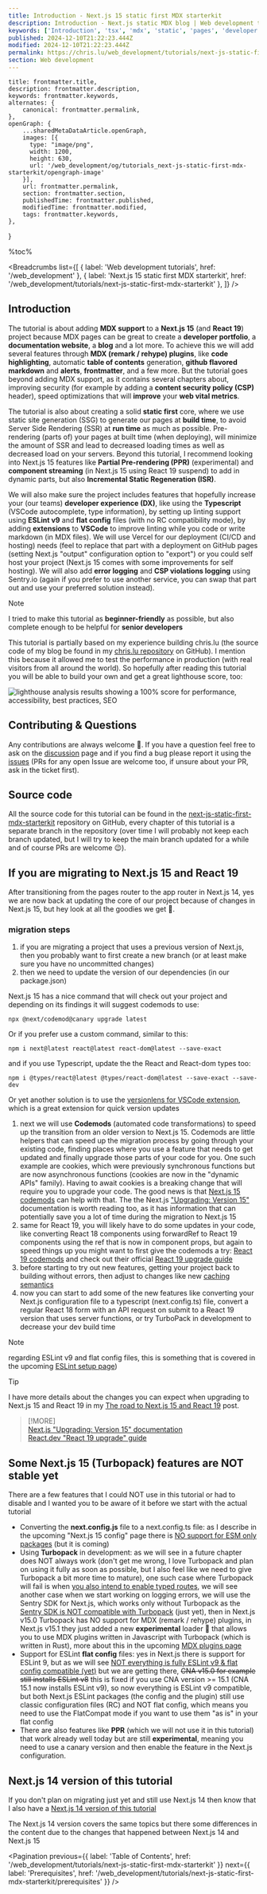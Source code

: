 ```yaml
---
title: Introduction - Next.js 15 static first MDX starterkit
description: Introduction - Next.js static MDX blog | Web development tutorials | www.chris.lu
keywords: ['Introduction', 'tsx', 'mdx', 'static', 'pages', 'developer', 'blog', 'nextjs', 'Next.js', 'developer profile', 'markdown']
published: 2024-12-10T21:22:23.444Z
modified: 2024-12-10T21:22:23.444Z
permalink: https://chris.lu/web_development/tutorials/next-js-static-first-mdx-starterkit/introduction
section: Web development
---
```



    title: frontmatter.title,
    description: frontmatter.description,
    keywords: frontmatter.keywords,
    alternates: {
        canonical: frontmatter.permalink,
    },
    openGraph: {
        ...sharedMetaDataArticle.openGraph,
        images: [{
          type: "image/png",
          width: 1200,
          height: 630,
          url: '/web_development/og/tutorials_next-js-static-first-mdx-starterkit/opengraph-image'
        }],
        url: frontmatter.permalink,
        section: frontmatter.section,
        publishedTime: frontmatter.published,
        modifiedTime: frontmatter.modified,
        tags: frontmatter.keywords,
    },
}

%toc%

<article>

<Breadcrumbs list={[
    { label: 'Web development tutorials', href: '/web_development' },
    { label: 'Next.js 15 static first MDX starterkit', href: '/web_development/tutorials/next-js-static-first-mdx-starterkit' },
]} />

# Introduction

The tutorial is about adding **MDX support** to a **Next.js 15** (and **React 19**) project because MDX pages can be great to create a **developer portfolio**, a **documentation website**, a **blog** and a lot more. To achieve this we will add several features through **MDX (remark / rehype) plugins**, like **code highlighting**, automatic **table of contents** generation, **github flavored markdown** and **alerts**, **frontmatter**, and a few more. But the tutorial goes beyond adding MDX support, as it contains several chapters about, improving security (for example by adding a **content security policy (CSP)** header), speed optimizations that will **improve** your **web vital metrics**. 

The tutorial is also about creating a solid **static first** core, where we use static site generation (SSG) to generate our pages at **build time**, to avoid Server Side Rendering (SSR) at **run time** as much as possible. Pre-rendering (parts of) your pages at built time (when deploying), will minimize the amount of SSR and lead to decreased loading times as well as decreased load on your servers. Beyond this tutorial, I recommend looking into Next.js 15 features like **Partial Pre-rendering (PPR)** (experimental) and **component streaming** (in Next.js 15 using React 19 suspend) to add in dynamic parts, but also **Incremental Static Regeneration (ISR)**.

We will also make sure the project includes features that hopefully increase your (our teams) **developer experience (DX)**, like using the **Typescript** (VSCode autocomplete, type information), by setting up linting support using **ESLint v9** and **flat config** files (with no RC compatibility mode), by adding **extensions** to **VSCode** to improve linting while you code or write markdown (in MDX files). We will use Vercel for our deployment (CI/CD and hosting) needs (feel to replace that part with a deployment on GitHub pages (setting Next.js "output" configuration option to "export") or you could self host your project (Next.js 15 comes with some improvements for self hosting). We will also add **error logging** and **CSP violations logging** using Sentry.io (again if you prefer to use another service, you can swap that part out and use your preferred solution instead).

> [!NOTE]  
> I tried to make this tutorial as **beginner-friendly** as possible, but also complete enough to be helpful for **senior developers**

This tutorial is partially based on my experience building chris.lu (the source code of my blog be found in my [chris.lu repository](https://github.com/chrisweb/chris.lu) on GitHub). I mention this because it allowed me to test the performance in production (with real visitors from all around the world). So hopefully after reading this tutorial you will be able to build your own and get a great lighthouse score, too:

![lighthouse analysis results showing a 100% score for performance, accessibility, best practices, SEO](../../../../../public/assets/images/app/web_development/tutorials/next-js-static-first-mdx-starterkit/lighthouse.png)

## Contributing & Questions

Any contributions are always welcome 🙂. If you have a question feel free to ask on the <FontAwesomeIcon icon={faComments} size="1x" color='rgb(255, 0, 170)' /> [discussion](https://github.com/chrisweb/chris.lu/discussions) page and if you find a bug please report it using the <FontAwesomeIcon icon={faBug} size="1x" color='rgb(255, 0, 170)' /> [issues](https://github.com/chrisweb/chris.lu/issues) (PRs for any open Issue are welcome too, if unsure about your PR, ask in the ticket first).

## Source code

All the source code for this tutorial can be found in the [next-js-static-first-mdx-starterkit](https://github.com/chrisweb/next-js-static-first-mdx-starterkit_tutorial_chris.lu) repository on GitHub, every chapter of this tutorial is a separate branch in the repository (over time I will probably not keep each branch updated, but I will try to keep the main branch updated for a while and of course PRs are welcome 😉).

## If you are migrating to Next.js 15 and React 19

After transitioning from the pages router to the app router in Next.js 14, yes we are now back at updating the core of our project because of changes in Next.js 15, but hey look at all the goodies we get 🤩.

### migration steps

1. if you are migrating a project that uses a previous version of Next.js, then you probably want to first create a new branch (or at least make sure you have no uncommitted changes)
1. then we need to update the version of our dependencies (in our package.json)

Next.js 15 has a nice command that will check out your project and depending on its findings it will suggest codemods to use:

```shell
npx @next/codemod@canary upgrade latest
```

Or if you prefer use a custom command, similar to this:

```shell
npm i next@latest react@latest react-dom@latest --save-exact
```

and if you use Typescript, update the the React and React-dom types too:

```shell
npm i @types/react@latest @types/react-dom@latest --save-exact --save-dev
```

Or yet another solution is to use the [versionlens for VSCode extension](https://marketplace.visualstudio.com/items?itemName=pflannery.vscode-versionlens), which is a great extension for quick version updates

1. next we will use **Codemods** (automated code transformations) to speed up the transition from an older version to Next.js 15. Codemods are little helpers that can speed up the migration process by going through your existing code, finding places where you use a feature that needs to get updated and finally upgrade those parts of your code for you. One such example are cookies, which were previously synchronous functions but are now asynchronous functions (cookies are now in the "dynamic APIs" family). Having to await cookies is a breaking change that will require you to upgrade your code. The good news is that [Next.js 15 codemods](https://nextjs.org/docs/app/building-your-application/upgrading/codemods) can help with that. The the Next.js ["Upgrading: Version 15"](https://nextjs.org/docs/app/building-your-application/upgrading/version-15) documentation is worth reading too, as it has information that can potentially save you a lot of time during the migration to Next.js 15
1. same for React 19, you will likely have to do some updates in your code, like converting React 18 components using forwardRef to React 19 components using the ref that is now in component props, but again to speed things up you might want to first give the codemods a try: [React 19 codemods](https://react.dev/blog/2024/04/25/react-19-upgrade-guide#codemods) and check out their official [React 19 upgrade guide](https://react.dev/blog/2024/04/25/react-19-upgrade-guide)
1. before starting to try out new features, getting your project back to building without errors, then adjust to changes like new [caching semantics](https://nextjs.org/blog/next-15#caching-semantics)
1. now you can start to add some of the new features like converting your Next.js configuration file to a typescript (next.config.ts) file, convert a regular React 18 form with an API request on submit to a React 19 version that uses server functions, or try TurboPack in development to decrease your dev build time

> [!NOTE]  
> regarding ESLint v9 and flat config files, this is something that is covered in the upcoming [ESLint setup page](/web_development/tutorials/next-js-static-first-mdx-starterkit/linting-setup-using-eslint))

> [!TIP]  
>  I have more details about the changes you can expect when upgrading to Next.js 15 and React 19 in my [The road to Next.js 15 and React 19](/web_development/posts/road-to-react-19-next-js-15) post.

> [!MORE]  
> [Next.js "Upgrading: Version 15" documentation](https://nextjs.org/docs/app/building-your-application/upgrading/version-15)  
> [React.dev "React 19 upgrade" guide](https://react.dev/blog/2024/04/25/react-19-upgrade-guide)  

## Some Next.js 15 (Turbopack) features are NOT stable yet

There are a few features that I could NOT use in this tutorial or had to disable and I wanted you to be aware of it before we start with the actual tutorial

* Converting the **next.config.js** file to a next.config.ts file: as I describe in the upcoming "Next.js 15 config" page there is [NO support for ESM only packages](/web_development/tutorials/next-js-static-first-mdx-starterkit/next-config#nextconfigts-does-not-yet-support-esm) (but it is coming)
* Using **Turbopack** in development: as we will see in a future chapter does NOT always work (don't get me wrong, I love Turbopack and plan on using it fully as soon as possible, but I also feel like we need to give Turbopack a bit more time to mature), one such case where Turbopack will fail is when [you also intend to enable typed routes](/web_development/tutorials/next-js-static-first-mdx-starterkit/typescript-plugin-and-typed-routes#turbopack-in-nextjs-15-does-not-yet-support-typed-routes), we will see another case when we start working on logging errors, we will use the Sentry SDK for Next.js, which works only without Turbopack as the [Sentry SDK is NOT compatible with Turbopack](/web_development/tutorials/next-js-static-first-mdx-starterkit/error-handling-and-logging#sentry-does-not-yet-support-turbopack) (just yet), then in Next.js v15.0 Turbopack has NO support for MDX (remark / rehype) plugins, in Next.js v15.1 they just added a new **experimental** loader 🎉 that allows you to use MDX plugins written in Javascript with Turbopack (which is written in Rust), more about this in the upcoming [MDX plugins page](/web_development/tutorials/next-js-static-first-mdx-starterkit/mdx-plugins#turbopack-support-for-mdx-remark--rehype-plugins)
* Support for ESLint **flat config** files: yes in Next.js there is support for ESLint 9, but as we will see [NOT everything is fully ESLint v9 & flat config compatible (yet)](/web_development/tutorials/next-js-static-first-mdx-starterkit/linting-setup-using-eslint#not-everything-is-eslint-v9-and-flat-config-optional) but we are getting there, ~~CNA v15.0 for example still installs ESLint v8~~ this is fixed if you use CNA version >= 15.1 (CNA 15.1 now installs ESLint v9), so now everything is ESLint v9 compatible, but both Next.js ESLint packages (the config and the plugin) still use classic configuration files (RC) and NOT flat config, which means you need to use the FlatCompat mode if you want to use them "as is" in your flat config
* There are also features like **PPR** (which we will not use it in this tutorial) that work already well today but are still **experimental**, meaning you need to use a canary version and then enable the feature in the Next.js configuration.

## Next.js 14 version of this tutorial

If you don't plan on migrating just yet and still use Next.js 14 then know that I also have a [Next.js 14 version of this tutorial](/web_development/tutorials/next-js-static-mdx-blog)

The Next.js 14 version covers the same topics but there some differences in the content due to the changes that happened between Next.js 14 and Next.js 15

<Pagination
    previous={{ label: 'Table of Contents', href: '/web_development/tutorials/next-js-static-first-mdx-starterkit' }}
    next={{ label: 'Prerequisites', href: '/web_development/tutorials/next-js-static-first-mdx-starterkit/prerequisites' }}
/>

</article>
